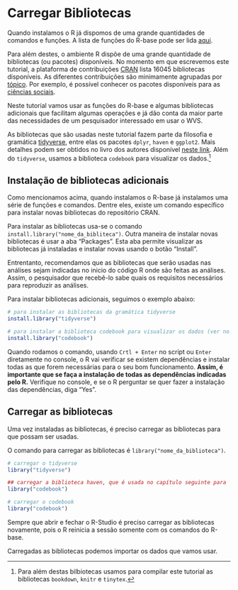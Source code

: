 # Carregar Bibliotecas

Quando instalamos o R já dispomos de uma grande quantidades de comandos e funções. A lista de funções do R-base pode ser lida [aqui](https://stat.ethz.ch/R-manual/R-devel/library/base/html/00Index.html).

Para além destes, o ambiente R dispõe de uma grande quantidade de bibliotecas (ou pacotes) disponíveis. No momento em que escrevemos este tutorial, a plataforma de contribuições [CRAN](https://cran.r-project.org/web/packages/) lista 16045 bibliotecas disponíveis. As diferentes contribuições são minimamente agrupadas por [tópico](https://cran.r-project.org/web/views/). Por exemplo, é possível conhecer os pacotes disponíveis para as [ciências sociais](https://cran.r-project.org/web/views/SocialSciences.html).

Neste tutorial vamos usar as funções do R-base e algumas bibliotecas adicionais que facilitam algumas operações e já dão conta da maior parte das necessidades de um pesquisador interessado em usar o WVS.

As bibliotecas que são usadas neste tutorial fazem parte da filosofia e gramática [tidyverse](https://www.tidyverse.org/), entre elas os pacotes `dplyr`, `haven` e `ggplot2`. Mais detalhes podem ser obtidos no livro dos autores disponível [neste link](https://r4ds.had.co.nz/). Além do `tidyverse`, usamos a biblioteca `codebook` para visualizar os dados.^[Para além destas bilbiotecas usamos para compilar este tutorial as bibliotecas `bookdown`, `knitr` e `tinytex`.]

## Instalação de bibliotecas adicionais

Como mencionamos acima, quando instalamos o R-base já instalamos uma série de funções e comandos. Dentre eles, existe um comando específico para instalar novas bibliotecas do repositório CRAN.

Para instalar as bibliotecas usa-se o comando `install.library("nome_da_bibliteca")`. Outra maneira de instalar novas bibliotecas é usar a aba "Packages". Esta aba permite visualizar as bibliotecas já instaladas e instalar novas usando o botão "Install". 

Entrentanto, recomendamos que as bibliotecas que serão usadas nas análises sejam indicadas no inicio do código R onde são feitas as análises. Assim, o pesquisador que recebê-lo sabe quais os requisitos necessários para reproduzir as análises.

Para instalar bibliotecas adicionais, seguimos o exemplo abaixo:


```r

# para instalar as bibliotecas da gramática tidyverse
install.library("tidyverse")

# para instalar a biblioteca codebook para visualizar os dados (ver no capítulo seguinte)
install.library("codebook")

```

Quando rodamos o comando, usando `Crtl + Enter` no script ou `Enter` diretamente no console, o R vai verificar se existem dependências e instalar todas as que forem necessárias para o seu bom funcionamento. **Assim, é importante que se faça a instalação de todas as dependências indicadas pelo R.** Verifique no console, e se o R perguntar se quer fazer a instalação das dependências, diga "Yes".

## Carregar as bibliotecas

Uma vez instaladas as bibliotecas, é preciso carregar as bibliotecas para que possam ser usadas.

O comando para carregar as bibliotecas é `library("nome_da_biblioteca")`.


```r

# carregar o tidyverse
library("tidyverse")

## carregar a biblioteca haven, que é usada no capítulo seguinte para 
library("codebook")

# carregar o codebook
library("codebook")

```

Sempre que abrir e fechar o R-Studio é preciso carregar as bibliotecas novamente, pois o R reinicia a sessão somente com os comandos do R-base.

Carregadas as bibliotecas podemos importar os dados que vamos usar.
